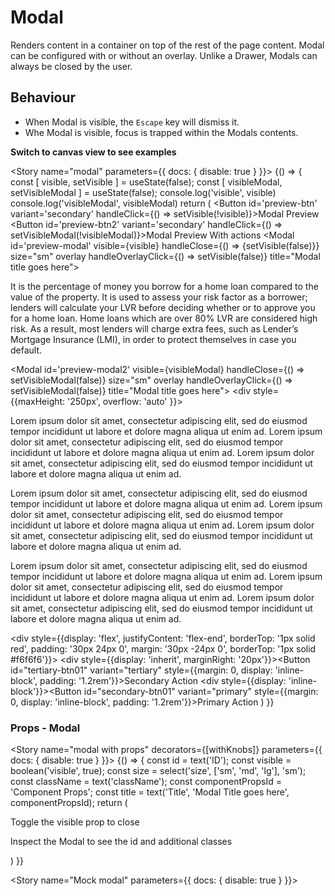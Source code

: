
<Meta title="Components/Modal" component={Modal} />

# Modal

Renders content in a container on top of the rest of the page content. Modal can be configured with or without an overlay.
Unlike a Drawer, Modals can always be closed by the user.

## Behaviour

* When Modal is visible, the `Escape` key will dismiss it.
* Whe Modal is visible, focus is trapped within the Modals contents.

**Switch to canvas view to see examples**

<Story name="modal" parameters={{ docs: { disable: true } }}>
  {() => {
    const [ visible, setVisible ] = useState(false);
    const [ visibleModal, setVisibleModal ] = useState(false);
    console.log('visible', visible)
     console.log('visibleModal', visibleModal)
    return (
      <Container>
        <Row>
          <Column>
            <Button id='preview-btn' variant='secondary' handleClick={() => setVisible(!visible)}>Modal Preview</Button>
          </Column>
          <Column>
            <Button id='preview-btn2' variant='secondary' handleClick={() => setVisibleModal(!visibleModal)}>Modal Preview With actions</Button>
          </Column>
          <Modal id='preview-modal' visible={visible} handleClose={() => {setVisible(false)}} size="sm" overlay handleOverlayClick={() => setVisible(false)} title="Modal title goes here">
            <p> It is the percentage of money you borrow for a home loan compared to the value of the property. It is used to assess your risk factor as a borrower; lenders will calculate your LVR before deciding whether or to approve you for a home loan. Home loans which are over 80% LVR are considered high risk. As a result, most lenders will charge extra fees, such as Lender’s Mortgage Insurance (LMI), in order to protect themselves in case you default.</p>
          </Modal>
         <Modal id='preview-modal2' visible={visibleModal} handleClose={() => setVisibleModal(false)} size="sm" overlay handleOverlayClick={() => setVisibleModal(false)}  title="Modal title goes here">
           <div style={{maxHeight: '250px', overflow: 'auto' }}>
              <p> Lorem ipsum dolor sit amet, consectetur adipiscing elit, sed do eiusmod tempor incididunt ut labore et dolore magna aliqua ut enim ad. Lorem ipsum dolor sit amet, consectetur adipiscing elit, sed do eiusmod tempor incididunt ut labore et dolore magna aliqua ut enim ad. Lorem ipsum dolor sit amet, consectetur adipiscing elit, sed do eiusmod tempor incididunt ut labore et dolore magna aliqua ut enim ad.</p>
              <p> Lorem ipsum dolor sit amet, consectetur adipiscing elit, sed do eiusmod tempor incididunt ut labore et dolore magna aliqua ut enim ad. Lorem ipsum dolor sit amet, consectetur adipiscing elit, sed do eiusmod tempor incididunt ut labore et dolore magna aliqua ut enim ad. Lorem ipsum dolor sit amet, consectetur adipiscing elit, sed do eiusmod tempor incididunt ut labore et dolore magna aliqua ut enim ad.</p>
              <p> Lorem ipsum dolor sit amet, consectetur adipiscing elit, sed do eiusmod tempor incididunt ut labore et dolore magna aliqua ut enim ad. Lorem ipsum dolor sit amet, consectetur adipiscing elit, sed do eiusmod tempor incididunt ut labore et dolore magna aliqua ut enim ad. Lorem ipsum dolor sit amet, consectetur adipiscing elit, sed do eiusmod tempor incididunt ut labore et dolore magna aliqua ut enim ad.</p>
            </div>
            <div style={{display: 'flex', justifyContent: 'flex-end', borderTop: '1px solid red', padding: '30px 24px 0', margin: '30px -24px 0', borderTop: '1px solid #f6f6f6'}}>
               <div style={{display: 'inherit', marginRight: '20px'}}><Button id="tertiary-btn01" variant="tertiary" style={{margin: 0, display: 'inline-block', padding: '1.2rem'}}>Secondary Action</Button></div>
               <div style={{display: 'inline-block'}}><Button id="secondary-btn01" variant="primary" style={{margin: 0, display: 'inline-block', padding: '1.2rem'}}>Primary Action</Button></div>
            </div>
          </Modal>
        </Row>
      </Container>
    )
  }}
</Story>

### Props - Modal
<Props of={Modal} />

<Story name="modal with props" decorators={[withKnobs]} parameters={{ docs: { disable: true } }}>
  {() => {
    const id = text('ID');
    const visible = boolean('visible', true);
    const size = select('size', ['sm', 'md', 'lg'], 'sm');
    const className = text('className');
    const componentPropsId = 'Component Props';
    const title = text('Title', 'Modal Title goes here', componentPropsId);
    return (
      <Modal id={id} visible={visible} className={className} size={size} title={title}>
        <p>Toggle the visible prop to close</p>
        <p>Inspect the Modal to see the id and additional classes</p>
      </Modal>
    )
  }}
</Story>

<Story name="Mock modal" parameters={{ docs: { disable: true } }}>
  <ModalView />
</Story>

